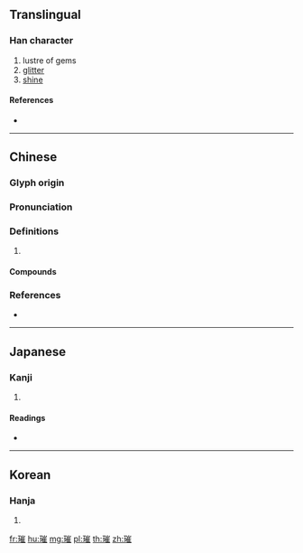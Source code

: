 {{character info/new}}
==Translingual==

===Han character===
{{Han char|rn=96|rad=玉|as=11|sn=15|four=12114|canj=MGUOG|ids=⿰𤣩崔}}

# lustre of gems
# [[glitter]]
# [[shine]]

====References====
* {{Han ref|kx=0740.230|dkj=21193|dj=1150.140|hdz=21135.050|uh=7480|ud=29824|bh=BD41|bd=48449}}

----

==Chinese==
{{zh-forms}}

===Glyph origin===
{{Han etym}}

===Pronunciation===
{{zh-pron
|m=cuǐ
|c=ceoi2,ceoi1
|mc=y
|oc=y
|cat=
}}

===Definitions===
{{zh-hanzi}}

# {{rfdef|zh}}

====Compounds====
{{zh-der|璀璀|璀璨|璀錯}}

===References===
* {{R:yue:Hanzi}}

----

==Japanese==

===Kanji===
{{ja-kanji|grade=|rs=玉11}}

# {{defn|lang=ja|sort=玉11}}

====Readings====
* {{ja-readings|on=[[さい]] (sai), [[すい]] (sui)|kun=|nanori=}}

----

==Korean==

===Hanja===
{{ko-hanja|hangeul=최|eumhun=|rv=choe|mr=ch'oe|y=choy}}

# {{defn|lang=ko|sort=玉11}}

[[fr:璀]]
[[hu:璀]]
[[mg:璀]]
[[pl:璀]]
[[th:璀]]
[[zh:璀]]